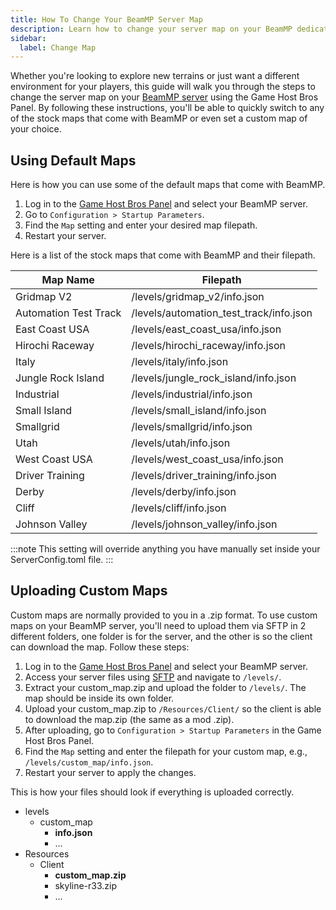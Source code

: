 ```yaml
---
title: How To Change Your BeamMP Server Map
description: Learn how to change your server map on your BeamMP dedicated server.
sidebar:
  label: Change Map
---
```


Whether you're looking to explore new terrains or just want a different environment for your players, this guide will walk you through the steps to change the server map on your [BeamMP server](https://www.gamehostbros.com/beammp-server-hosting/) using the Game Host Bros Panel. By following these instructions, you'll be able to quickly switch to any of the stock maps that come with BeamMP or even set a custom map of your choice.


## Using Default Maps
Here is how you can use some of the default maps that come with BeamMP.
<Steps>
1. Log in to the [Game Host Bros Panel](https://panel.gamehostbros.com/) and select your BeamMP server.
2. Go to `Configuration > Startup Parameters`.
3. Find the `Map` setting and enter your desired map filepath.
4. Restart your server.
</Steps>
Here is a list of the stock maps that come with BeamMP and their filepath.

| Map Name             | Filepath                                  |
|----------------------|-------------------------------------------|
| Gridmap V2           | /levels/gridmap_v2/info.json              |
| Automation Test Track| /levels/automation_test_track/info.json   |
| East Coast USA       | /levels/east_coast_usa/info.json          |
| Hirochi Raceway      | /levels/hirochi_raceway/info.json         |
| Italy                | /levels/italy/info.json                   |
| Jungle Rock Island   | /levels/jungle_rock_island/info.json      |
| Industrial           | /levels/industrial/info.json              |
| Small Island         | /levels/small_island/info.json            |
| Smallgrid            | /levels/smallgrid/info.json               |
| Utah                 | /levels/utah/info.json                    |
| West Coast USA       | /levels/west_coast_usa/info.json          |
| Driver Training      | /levels/driver_training/info.json         |
| Derby                | /levels/derby/info.json                   |
| Cliff                | /levels/cliff/info.json                   |
| Johnson Valley       | /levels/johnson_valley/info.json          |


:::note
This setting will override anything you have manually set inside your ServerConfig.toml file.
:::

## Uploading Custom Maps
Custom maps are normally provided to you in a .zip format. To use custom maps on your BeamMP server, you'll need to upload them via SFTP in 2 different folders, one folder is for the server, and the other is so the client can download the map. Follow these steps:
<Steps>
1. Log in to the [Game Host Bros Panel](https://panel.gamehostbros.com/) and select your BeamMP server.
2. Access your server files using [SFTP](https://guides.gamehostbros.com/getting-started/uploading-files/) and navigate to `/levels/`.
3. Extract your custom_map.zip and upload the folder to `/levels/`. The map should be inside its own folder.
4. Upload your custom_map.zip to `/Resources/Client/` so the client is able to download the map.zip (the same as a mod .zip). 
5. After uploading, go to `Configuration > Startup Parameters` in the Game Host Bros Panel.
6. Find the `Map` setting and enter the filepath for your custom map, e.g., `/levels/custom_map/info.json`.
7. Restart your server to apply the changes.
</Steps>
This is how your files should look if everything is uploaded correctly.

<FileTree>

- levels
  - custom_map
    - **info.json**
    - ...
- Resources
  - Client
    - **custom_map.zip**
    - skyline-r33.zip
    - ...

</FileTree>
